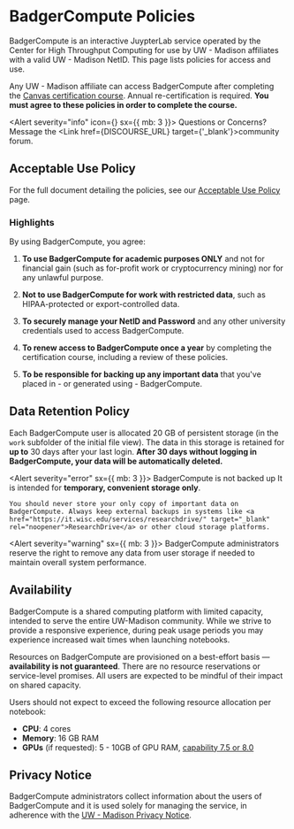 
# BadgerCompute Policies

BadgerCompute is an interactive JuypterLab service operated by the Center for High Throughput Computing for use by UW - Madison affiliates with a valid UW - Madison NetID. This page lists policies for access and use.

Any UW - Madison affiliate can access BadgerCompute after completing the [Canvas certification course](/get-started/#canvas-course). Annual re-certification is required.
**You must agree to these policies in order to complete the course.**

<Alert severity="info" icon={<WhatshotIcon color="info" />} sx={{ mb: 3 }}>
	<AlertTitle>Questions or Concerns?</AlertTitle>
	Message the <Link href={DISCOURSE_URL} target={'_blank'}>community forum</Link>.
</Alert>

## Acceptable Use Policy

For the full document detailing the policies, see our [Acceptable Use Policy](acceptable-use-policy) page.

### Highlights

By using BadgerCompute, you agree:

1. **To use BadgerCompute for academic purposes ONLY** and not for financial gain (such as for-profit work or cryptocurrency mining) nor for any unlawful purpose.

2. **Not to use BadgerCompute for work with restricted data**, such as HIPAA-protected or export-controlled data.

3. **To securely manage your NetID and Password** and any other university credentials used to access BadgerCompute.

4. **To renew access to BadgerCompute once a year** by completing the certification course, including a review of these policies.

5. **To be responsible for backing up any important data** that you've placed in - or generated using - BadgerCompute.

## Data Retention Policy

Each BadgerCompute user is allocated 20 GB of persistent storage (in the `work` subfolder of the initial file view).
The data in this storage is retained for **up to** 30 days after your last login.
**After 30 days without logging in BadgerCompute, your data will be automatically deleted.**

<Alert severity="error" sx={{ mb: 3 }}>
	<AlertTitle>BadgerCompute is not backed up</AlertTitle>
	It is intended for **temporary, convenient storage only**.

	You should never store your only copy of important data on BadgerCompute. Always keep external backups in systems like <a href="https://it.wisc.edu/services/researchdrive/" target="_blank" rel="noopener">ResearchDrive</a> or other cloud storage platforms.
</Alert>

<Alert severity="warning" sx={{ mb: 3 }}>
  BadgerCompute administrators reserve the right to remove any data from user storage if needed to maintain overall system performance.
</Alert>

## Availability

BadgerCompute is a shared computing platform with limited capacity, intended to serve the entire UW-Madison community.
While we strive to provide a responsive experience, during peak usage periods you may experience increased wait times when launching notebooks.

Resources on BadgerCompute are provisioned on a best-effort basis — **availability is not guaranteed**.
There are no resource reservations or service-level promises.
All users are expected to be mindful of their impact on shared capacity.

Users should not expect to exceed the following resource allocation per notebook:

* **CPU**: 4 cores
* **Memory**: 16 GB RAM
* **GPUs** (if requested): 5 - 10GB of GPU RAM, [capability 7.5 or 8.0](https://developer.nvidia.com/cuda-gpus)

## Privacy Notice

BadgerCompute administrators collect information about the users of BadgerCompute and it is used solely for managing the service, in adherence with the [UW - Madison Privacy Notice](https://www.wisc.edu/privacy-notice/).
